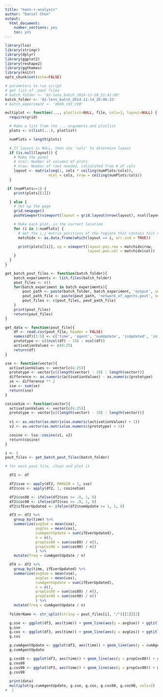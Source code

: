 ```yaml
---
title: "mann-r-analysis"
author: "Daniel Chen"
output:
  html_document:
    number_sections: yes
    toc: yes
---
```

```r
library(lsa)
library(stringr)
library(dplyr)
library(ggplot2)
library(reshape2)
library(ggthemes)
library(knitr)
opts_chunk$set(echo=FALSE)
```

```r
# parameters to run script
# get list of .pout files
# batch_folder <- '02-lens_batch_2014-11-18_21:41:09'
batch_folder <- '02-lens_batch_2014-11-14_20:46:22'
# batch_experiment <- 'd000_c03_r00'
```


```r
multiplot <- function(..., plotlist=NULL, file, cols=1, layout=NULL) {
  require(grid)

  # Make a list from the ... arguments and plotlist
  plots <- c(list(...), plotlist)

  numPlots = length(plots)

  # If layout is NULL, then use 'cols' to determine layout
  if (is.null(layout)) {
    # Make the panel
    # ncol: Number of columns of plots
    # nrow: Number of rows needed, calculated from # of cols
    layout <- matrix(seq(1, cols * ceiling(numPlots/cols)),
                    ncol = cols, nrow = ceiling(numPlots/cols))
  }

 if (numPlots==1) {
    print(plots[[1]])

  } else {
    # Set up the page
    grid.newpage()
    pushViewport(viewport(layout = grid.layout(nrow(layout), ncol(layout))))

    # Make each plot, in the correct location
    for (i in 1:numPlots) {
      # Get the i,j matrix positions of the regions that contain this subplot
      matchidx <- as.data.frame(which(layout == i, arr.ind = TRUE))

      print(plots[[i]], vp = viewport(layout.pos.row = matchidx$row,
                                      layout.pos.col = matchidx$col))
    }
  }
}
```


```r
get_batch_pout_files <- function(batch_folder){
    batch_experiments <- list.files(batch_folder)
    pout_files <- c()
    for(batch_experiment in batch_experiments){
        pout_path <- paste(batch_folder, batch_experiment, 'output', sep = '/')
        pout_path_file <- paste(pout_path, 'network_of_agents.pout', sep = '/')
        pout_files <- c(pout_files, pout_path_file)
    }
    print(pout_files)
    return(pout_files)
}
```

```r
get_data <- function(pout_file){
    df <- read.csv(pout_file, header = FALSE)
    names(df)[1:5] <- c('time', 'agent', 'numUpdate', 'isUpdated', 'inflId')
    prototype <- c((ncol(df) - 19) : ncol(df))
    activationValues <- c(6:25)
    return(df)
}
```


```r
sse <- function(vector){
  activationValues <- vector[c(6:25)]
  prototype <- vector[c((length(vector) - 19) : length(vector))]
  difference <- as.numeric(activationValues) - as.numeric(prototype)
  se <- difference ** 2
  sse <- sum(se)
  return(sse)
}
```

```r
cosineSim <- function(vector){
  activationValues <- vector[c(6:25)]
  prototype <- vector[c((length(vector) - 19) : length(vector))]
  
  v1 <- as.vector(as.matrix(as.numeric(activationValues) + 1))
  v2 <- as.vector(as.matrix(as.numeric(prototype) + 1))

  cosine <- lsa::cosine(v1, v2)
  return(cosine)
}
```

```r
i <- 1
pout_files <- get_batch_pout_files(batch_folder)

# for each pout file, clean and plot it

  df2 <- df

  df2$sse <- apply(df2, MARGIN = 1, sse)
  df2$cos <- apply(df2, 1, cosineSim)

  df2$cos80 <- ifelse(df2$cos >= .8, 1, 0)
  df2$cos90 <- ifelse(df2$cos >= .9, 1, 0)
  df2$ifEverUpdated <- ifelse(df2$numUpdate >= 1, 1, 0)

  df3 <- df2 %>%
    group_by(time) %>%
    summarize(avgSse = mean(sse),
              avgCos = mean(cos),
              cumAgentUpdate = sum(ifEverUpdated),
              n = n(),
              propCos80 = sum(cos80) / n(),
              propCos90 = sum(cos90) / n()
              ) %>%
    mutate(freq = cumAgentUpdate / n)

  df4 <- df2 %>%
    group_by(time, ifEverUpdated) %>%
    summarize(avgSse = mean(sse),
              avgCos = mean(cos),
              cumAgentUpdate = sum(ifEverUpdated),
              n = n(),
              propCos80 = sum(cos80) / n(),
              propCos90 = sum(cos90) / n()
              ) %>%
    mutate(freq = cumAgentUpdate / n)
  
  folderName <- str_split(string = pout_files[i], "/")[[1]][2]

  g.sse <- ggplot(df3, aes(time)) + geom_line(aes(y = avgSse)) + ggtitle(folderName)
  g.sse
  g.cos <- ggplot(df3, aes(time)) + geom_line(aes(y = avgCos)) + ggtitle(folderName)
  g.cos

  g.cumAgentUpdate <- ggplot(df3, aes(time)) + geom_line(aes(y = cumAgentUpdate)) + ggtitle(folderName)
  g.cumAgentUpdate

  g.cos80 <- ggplot(df3, aes(time)) + geom_line(aes(y = propCos80)) + ggtitle(folderName)
  g.cos80
  g.cos90 <- ggplot(df3, aes(time)) + geom_line(aes(y = propCos90)) + ggtitle(folderName)
  g.cos90
  
  print(data)
  multiplot(g.cumAgentUpdate, g.sse, g.cos, g.cos80, g.cos90, cols=2)
#  }
```
